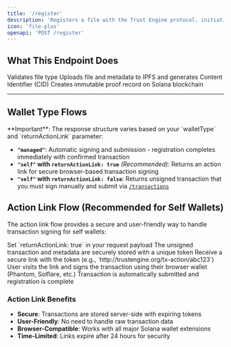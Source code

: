 ```yaml
---
title: '/register'
description: 'Registers a file with the Trust Engine protocol, initiating the decentralized verification process.'
icon: 'file-plus'
openapi: 'POST /register'
---
```


## What This Endpoint Does

<Steps>
  <Step title="File Validation">
    Validates file type
  </Step>
  <Step title="IPFS Upload">
    Uploads file and metadata to IPFS and generates Content Identifier (CID)
  </Step>
  <Step title="On-Chain Registration">
    Creates immutable proof record on Solana blockchain
  </Step>
</Steps>

---

## Wallet Type Flows

<Info>
**Important**: The response structure varies based on your `walletType` and `returnActionLink` parameter:

- **`"managed"`**: Automatic signing and submission - registration completes immediately with confirmed transaction
- **`"self"` with `returnActionLink: true`** *(Recommended)*: Returns an action link for secure browser-based transaction signing
- **`"self"` with `returnActionLink: false`**: Returns unsigned transaction that you must sign manually and submit via [`/transactions`](/essentials/submit-transaction)
</Info>

## Action Link Flow (Recommended for Self Wallets)

The action link flow provides a secure and user-friendly way to handle transaction signing for self wallets:

<Steps>
  <Step title="Request with Action Link">
    Set `returnActionLink: true` in your request payload
  </Step>
  <Step title="Database Storage">
    The unsigned transaction and metadata are securely stored with a unique token
  </Step>
  <Step title="Action Link Response">
    Receive a secure link with the token (e.g., `http://trustengine.org/tx-action/abc123`)
  </Step>
  <Step title="User Signs Transaction">
    User visits the link and signs the transaction using their browser wallet (Phantom, Solflare, etc.)
  </Step>
  <Step title="Registration Complete">
    Transaction is automatically submitted and registration is complete
  </Step>
</Steps>

### Action Link Benefits
- **Secure**: Transactions are stored server-side with expiring tokens
- **User-Friendly**: No need to handle raw transaction data
- **Browser-Compatible**: Works with all major Solana wallet extensions
- **Time-Limited**: Links expire after 24 hours for security


